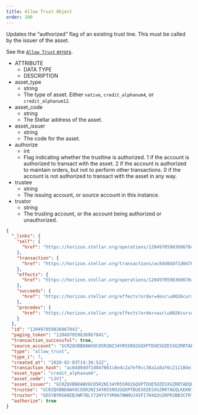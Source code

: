 ```yaml
---
title: Allow Trust Object
order: 100
---
```



Updates the “authorized” flag of an existing trust line. This must be called by the issuer of the asset.

See the [`Allow Trust` errors](../../../errors/result-codes/operation-specific/allow-trust.mdx).

<AttributeTable>

- ATTRIBUTE
  - DATA TYPE
  - DESCRIPTION
- asset_type
  - string
  - The type of asset. Either `native`, `credit_alphanum4`, or `credit_alphanum12`.
- asset_code
  - string
  - The Stellar address of the asset.
- asset_issuer
  - string
  - The code for the asset.
- authorize
  - int
  - Flag indicating whether the trustline is authorized.  1 if the account is authorized to transact with the asset. 2 if the account is authorized to maintain orders, but not to perform other transactions. 0 if the account is not authorized to transact with the asset in any way.
- trustee
  - string
  - The issuing account, or source account in this instance.
- trustor
  - string
  - The trusting account, or the account being authorized or unauthorized.

</AttributeTable>

<ExampleResponse>

```json
{
  "_links": {
    "self": {
      "href": "https://horizon.stellar.org/operations/120497059836067841"
    },
    "transaction": {
      "href": "https://horizon.stellar.org/transactions/ac8dd0ddf1d047081c8e4c2a7ef9cc38a1a8af6c211184e1b16ebf2e32915d7f"
    },
    "effects": {
      "href": "https://horizon.stellar.org/operations/120497059836067841/effects"
    },
    "succeeds": {
      "href": "https://horizon.stellar.org/effects?order=desc\u0026cursor=120497059836067841"
    },
    "precedes": {
      "href": "https://horizon.stellar.org/effects?order=asc\u0026cursor=120497059836067841"
    }
  },
  "id": "120497059836067841",
  "paging_token": "120497059836067841",
  "transaction_successful": true,
  "source_account": "GCRZQVBBDAWVOCO5R2NI34YR55RO2GQXPTDUE5OZESXGZRRTAEQLKEKN",
  "type": "allow_trust",
  "type_i": 7,
  "created_at": "2020-02-03T14:30:52Z",
  "transaction_hash": "ac8dd0ddf1d047081c8e4c2a7ef9cc38a1a8af6c211184e1b16ebf2e32915d7f",
  "asset_type": "credit_alphanum4",
  "asset_code": "LSV1",
  "asset_issuer": "GCRZQVBBDAWVOCO5R2NI34YR55RO2GQXPTDUE5OZESXGZRRTAEQLKEKN",
  "trustee": "GCRZQVBBDAWVOCO5R2NI34YR55RO2GQXPTDUE5OZESXGZRRTAEQLKEKN",
  "trustor": "GDSYBYRG6NIBJWR7BLY72HYV7VM4A7WWHUJ45FI7H4Q2U2RPR3BB3CFR",
  "authorize": true
}
```

</ExampleResponse>
